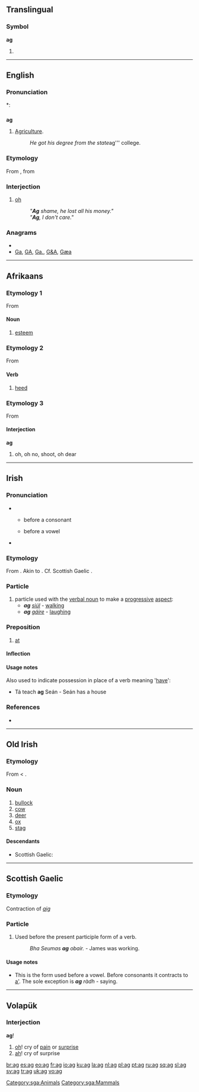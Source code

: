 {{also|ág|Appendix:Variations of "ag"}}
==Translingual==

===Symbol===
'''ag'''

# {{SI-unit-abb|atto|gram|[[mass]]}}

----

==English==

===Pronunciation===
*: {{rhymes|æɡ}}

==={{abbreviation}}===
'''ag'''

# [[agriculture|Agriculture]].
#: ''He got his degree from the state ''ag''' college.

===Etymology===
From {{etyl|afr|en}}, from {{etyl|nl|en}} {{term|ach|lang=nl}}

===Interjection===
{{en-intj}}

# {{South Africa}} [[oh]]
#: ''"'''Ag''' shame, he lost all his money."''
#: ''"'''Ag''', I don't care."''

===Anagrams===
* {{alphagram|ag}}
* [[Ga#English|Ga]], [[GA#English|GA]], [[Ga.#English|Ga.]], [[G&A#English|G&A]], [[Gæa#English|Gæa]]


----

==Afrikaans==

===Etymology 1===
From {{etyl|nl|af}} {{term|acht||lang=nl}}

====Noun====
{{infl|af|noun}}

# [[esteem]]

===Etymology 2===
From {{etyl|nl|af}} {{term|achten||lang=nl}}

====Verb====
{{infl|af|verb}}

# [[heed]]

===Etymology 3===
From {{etyl|nl|af}} {{term|ach||lang=nl}}

====Interjection====
'''ag'''

# oh, oh no, shoot, oh dear

----

==Irish==

===Pronunciation===
* {{sense|particle}}
** {{IPA|lang=ga|[ə]}} before a consonant
** {{IPA|lang=ga|[əɡ]|[əɟ]}} before a vowel
* {{sense|preposition}} {{IPA|lang=ga|[ɛɟ]}}

===Etymology===
From {{etyl|sga|ga}} {{term|oc|lang=sga}}.  Akin to {{l|ga|agus}}. Cf. Scottish Gaelic {{l|gd|aig}}.

===Particle===
{{infl|ga|particle}}

# particle used with the [[verbal noun]] to make a [[progressive]] [[aspect]]:
#* '''''ag''' [[siúl]]'' - [[walking]]
#* '''''ag''' [[gáire]]'' - [[laughing]]

===Preposition===
{{ga-prep}}
# [[at]]

====Inflection====
{{ga-prep-infl
|1sg    = agam
|2sg    = agat
|3sgm   = aige
|3sgmem = aigesean
|3sgf   = aici
|1pl    = againn
|2pl    = agaibh
|3pl    = acu
}}

====Usage notes====
Also used to indicate possession in place of a verb meaning '[[have]]':
* Tá teach '''ag''' Seán - Seán has a house

===References===
* {{R:MacBain}}

----

==Old Irish==

===Etymology===
From {{proto|Celtic|agos|cow|lang=sga}} < {{proto|Indo-European|h₂eg'Ho|lang=sga}}.

===Noun===
{{infl|sga|noun}} {{g|Old Irish}}

# [[bullock]]
# [[cow]]
# [[deer]]
# [[ox]]
# [[stag]]

====Descendants====
* Scottish Gaelic: {{l|gd|agh}}

[[Category:sga:Animals]]
[[Category:sga:Mammals]]

----

==Scottish Gaelic==

===Etymology===
Contraction of ''[[aig]]''

===Particle===
{{infl|gd|particle}}

# Used before the present participle form of a verb.
#: ''Bha Seumas '''ag''' obair.'' - James was working.

====Usage notes====
* This is the form used before a vowel. Before consonants it contracts to [[a']]. The sole exception is '''''ag''' ràdh'' - saying.

----

==Volapük==

===Interjection===
'''ag'''!

# [[oh]]! cry of [[pain]] or [[surprise]]
# [[ah]]! cry of surprise

[[br:ag]]
[[es:ag]]
[[eo:ag]]
[[fr:ag]]
[[io:ag]]
[[ku:ag]]
[[la:ag]]
[[nl:ag]]
[[pl:ag]]
[[pt:ag]]
[[ru:ag]]
[[sq:ag]]
[[sl:ag]]
[[sv:ag]]
[[tr:ag]]
[[uk:ag]]
[[vo:ag]]